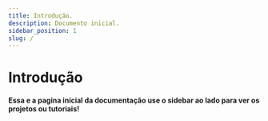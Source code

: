 ---
title: Introdução.
description: Documento inicial.
sidebar_position: 1
slug: /
---

# Introdução

#### Essa e a pagina inicial da documentação use o sidebar ao lado para ver os projetos ou tutoriais!


